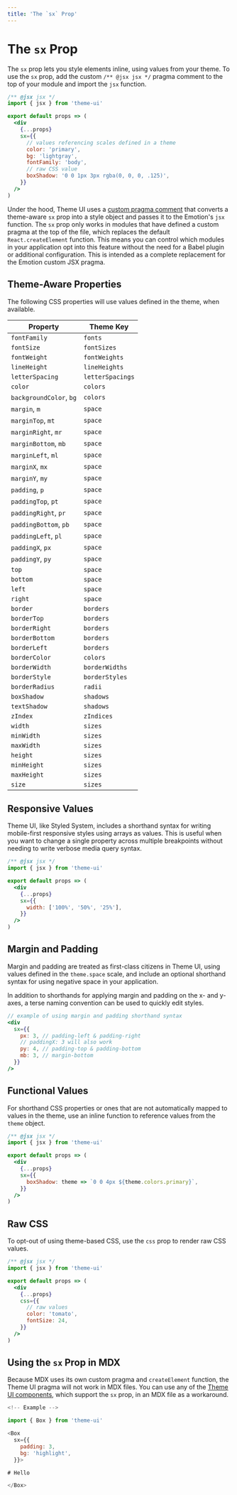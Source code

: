 ```yaml
---
title: 'The `sx` Prop'
---
```




# The `sx` Prop

The `sx` prop lets you style elements inline, using values from your theme.
To use the `sx` prop, add the custom `/** @jsx jsx */` pragma comment to the top of your module and import the `jsx` function.

```jsx
/** @jsx jsx */
import { jsx } from 'theme-ui'

export default props => (
  <div
    {...props}
    sx={{
      // values referencing scales defined in a theme
      color: 'primary',
      bg: 'lightgray',
      fontFamily: 'body',
      // raw CSS value
      boxShadow: '0 0 1px 3px rgba(0, 0, 0, .125)',
    }}
  />
)
```

<Note>

Under the hood, Theme UI uses a [custom pragma comment](/jsx-pragma) that converts a theme-aware `sx` prop into a style object and passes it to the Emotion's `jsx` function.
The `sx` prop only works in modules that have defined a custom pragma at the top of the file, which replaces the default `React.createElement` function.
This means you can control which modules in your application opt into this feature without the need for a Babel plugin or additional configuration.
This is intended as a complete replacement for the Emotion custom JSX pragma.

</Note>

## Theme-Aware Properties

The following CSS properties will use values defined in the theme, when available.

Property  | Theme Key
---|---
`fontFamily` | `fonts`
`fontSize` | `fontSizes`
`fontWeight` | `fontWeights`
`lineHeight` | `lineHeights`
`letterSpacing` | `letterSpacings`
`color` | `colors`
`backgroundColor`, `bg` | `colors`
`margin`, `m` | `space`
`marginTop`, `mt` | `space`
`marginRight`, `mr` | `space`
`marginBottom`, `mb` | `space`
`marginLeft`, `ml` | `space`
`marginX`, `mx` | `space`
`marginY`, `my` | `space`
`padding`, `p` | `space`
`paddingTop`, `pt` | `space`
`paddingRight`, `pr` | `space`
`paddingBottom`, `pb` | `space`
`paddingLeft`, `pl` | `space`
`paddingX`, `px` | `space`
`paddingY`, `py` | `space`
`top` | `space`
`bottom` | `space`
`left` | `space`
`right` | `space`
`border` | `borders`
`borderTop` | `borders`
`borderRight` | `borders`
`borderBottom` | `borders`
`borderLeft` | `borders`
`borderColor` | `colors`
`borderWidth` | `borderWidths`
`borderStyle` | `borderStyles`
`borderRadius` | `radii`
`boxShadow` | `shadows`
`textShadow` | `shadows`
`zIndex` | `zIndices`
`width` | `sizes`
`minWidth` | `sizes`
`maxWidth` | `sizes`
`height` | `sizes`
`minHeight` | `sizes`
`maxHeight` | `sizes`
`size` | `sizes`



## Responsive Values

Theme UI, like Styled System, includes a shorthand syntax for writing mobile-first responsive styles using arrays as values.
This is useful when you want to change a single property across multiple breakpoints without needing to write verbose media query syntax.

```jsx
/** @jsx jsx */
import { jsx } from 'theme-ui'

export default props => (
  <div
    {...props}
    sx={{
      width: ['100%', '50%', '25%'],
    }}
  />
)
```

## Margin and Padding

Margin and padding are treated as first-class citizens in Theme UI,
using values defined in the `theme.space` scale, and include an optional shorthand syntax for using negative space in your application.

In addition to shorthands for applying margin and padding on the x- and y-axes, a terse naming convention can be used to quickly edit styles.

```jsx
// example of using margin and padding shorthand syntax
<div
  sx={{
    px: 3, // padding-left & padding-right
    // paddingX: 3 will also work
    py: 4, // padding-top & padding-bottom
    mb: 3, // margin-bottom
  }}
/>
```


## Functional Values

For shorthand CSS properties or ones that are not automatically mapped to values in the theme,
use an inline function to reference values from the `theme` object.

```jsx
/** @jsx jsx */
import { jsx } from 'theme-ui'

export default props => (
  <div
    {...props}
    sx={{
      boxShadow: theme => `0 0 4px ${theme.colors.primary}`,
    }}
  />
)
```

## Raw CSS

To opt-out of using theme-based CSS, use the `css` prop to render raw CSS values.

```jsx
/** @jsx jsx */
import { jsx } from 'theme-ui'

export default props => (
  <div
    {...props}
    css={{
      // raw values
      color: 'tomato',
      fontSize: 24,
    }}
  />
)
```

## Using the `sx` Prop in MDX

Because MDX uses its own custom pragma and `createElement` function, the Theme UI pragma will not work in MDX files.
You can use any of the [Theme UI components](/components),
which support the `sx` prop, in an MDX file as a workaround.

```js
<!-- Example -->

import { Box } from 'theme-ui'

<Box
  sx={{
    padding: 3,
    bg: 'highlight',
  }}>

# Hello

</Box>
```

